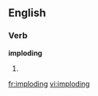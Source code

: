 ==English==
===Verb===
'''imploding'''
# {{present participle of|[[implode]]}}

[[fr:imploding]]
[[vi:imploding]]